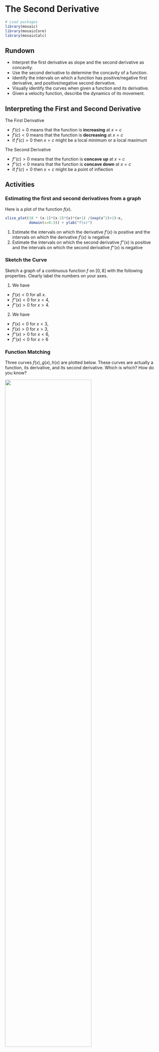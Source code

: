 # The Second Derivative

```r
# Load packages
library(mosaic)
library(mosaicCore)
library(mosaicCalc)
```

## Rundown

::: {.callout-note title="Learning goals"}
- Interpret the first derivative as slope and the second derivative as concavity.
- Use the second derivative to determine the concavity of a function.
- Identify the intervals on which a function has positive/negative first derivative, and positive/negative second derivative.
- Visually identify the curves when given a function and its derivative.
- Given a velocity function, describe the dynamics of its movement.
:::

## Interpreting the First and Second Derivative

The First Derivative

-   $f'(c) > 0$ means that the function is **increasing** at $x=c$
-   $f'(c) < 0$ means that the function is **decreasing** at $x=c$
-   if $f'(c) = 0$ then $x=c$ might be a local minimum or a local maximum

The Second Derivative

-   $f''(c) > 0$ means that the function is **concave up** at $x=c$
-   $f''(c) < 0$ means that the function is **concave down** at $x=c$
-   if $f'(c) = 0$ then $x=c$ might be a point of inflection

## Activities

### Estimating the first and second derivatives from a graph

Here is a plot of the function $f(x)$.

```r

slice_plot(10 * (x-1)*(x-2)*(x)*(x+1) /(exp(x^2)+1)~x, 
           domain(x=0:3)) + ylab("f(x)")

```

1.  Estimate the intervals on which the derivative $f'(x)$ is positive and the intervals on which the derivative $f'(x)$ is negative
2.  Estimate the intervals on which the second derivative $f''(x)$ is positive and the intervals on which the second derivative $f''(x)$ is negative


### Sketch the Curve

Sketch a graph of a continuous function $f$ on $[0,8]$ with the following properties. Clearly label the numbers on your axes.

1. We have

  - $f'(x) < 0$ for all $x$.
  - $f''(x) < 0$ for $x < 4$,
  - $f''(x) > 0$ for $x > 4$.
  
2. We have

  - $f'(x) < 0$ for $x < 3$,
  - $f'(x) > 0$ for $x > 3$,
  - $f''(x) > 0$ for $x < 6$,
  - $f''(x) < 0$ for $x > 6$


### Function Matching

Three curves $f(x), g(x), h(x)$ are plotted below. These curves are actually a function, its derivative, and its second derivative. Which is which? How do you know?

<!-- 2\ \frac{\sin\left(\pi\ \frac{x^{2}}{8}\right)}{1+x^{2}} -->

![](images/deriv-higher.png){width="75%"}




### A Plot of Velocity

Recall that displacement $x(t)$, velocity $v(t)$ and acceleration $a(t)$ are related by the equations

$$  v = \frac{\partial x}{\partial t} \quad \mbox{and} \quad a = \frac{\partial v}{\partial t} = \frac{\partial^2 x}{\partial t^2}.$$ Here is a plot of **velocity** $v(t)$ of an object.

```r
slice_plot(sqrt(t) * sin( pi * t)~t, 
           domain(t=0:2)) + ylab("v(t)")

```

Identify the time interval(s) where:

1.  The object has positive acceleration.
2.  The position of the object is increasing.

### Characterize the Derivatives

Each of the scenarios below describes a quantity that is changing over time. For each one, (a) determine whether the first derivative is positive, negative or zero and (b) determine whether the second derivative is positive, negative or zero.

1.  The number of views of a video that is going viral.
2.  The altitude of a bird that is about to have a gentle landing on the ground.
3.  The location of a car that is cruising at the speed limit on a straight highway.

## Solutions

<details>

<summary>Click for Solutions</summary>

### Estimating the first and second derivatives from a graph

1.  The first derivative is positive when the function is increasing. The first derivative is negative when the function is decreasing.

-   $f'(x)>0$ on $[0,0.4]$ and $[1.4,2.3]$
-   $f'(x)<0$ on $[0.4,1.4]$ and $[2.3,3]$

2.  The second derivative is positive when the function is concave up. The second derivative is negative when the function is concave down.

-   $f''(x)>0$ on $[0.9,1.75]$
-   $f''(x)<0$ on $[0,0.9]$ and $[1.75,3]$


### Sketch the Curve

Here are the derivative curves for the given curves.

1. Here is one example where we have

  - $f'(x) < 0$ for all $x$.
  - $f''(x) < 0$ for $x < 4$,
  - $f''(x) > 0$ for $x > 4$.


```r
slice_plot(2*cos(pi* x/8)+1 ~ x, domain(x=0:8), color='blue')
```

2. Here is one example where we have

  - $f'(x) < 0$ for $x < 3$,
  - $f'(x) > 0$ for $x > 3$,
  - $f''(x) > 0$ for $x < 6$,
  - $f''(x) < 0$ for $x > 6$ 


```r
slice_plot(- sin(pi/6 * (x)) ~ x, domain(x=0:8), color='blue') 
```


### Function Matching

The function $g(x)$ is the derivative of $f(x)$. This is because $f(x)$ is increasing if and only if $g(x)$ is positive.

Similarly, the function $h(x)$ is the derivative of $g(x)$.

So we have $g(x)=f'(x)$ and $h(x) = f''(x)$.


### A Plot of Velocity

1.  Since the plot shows **velocity**, its derivative is the **acceleration**. So we have positive acceleration when the graph is increasing. This is true on $[0,0.6]$ and $[1.55,2]$.
2.  The position of the object is increasing whenever the velocity is positive. The graph is above the $x$-axis on $[0,0.9]$.

### Characterize the Derivatives

1.  Both the first and second derivatives are positive. The number of views is increasing at a faster and faster rate.
2.  The first derivative is negative because the height of the bird is decreasing. The second derivative is positive because the bird is slowing down as it approaches the ground.
3.  The first derivative is positive since the car is moving forward. The second derivative is zero because the velocity is not changing.

</details>

